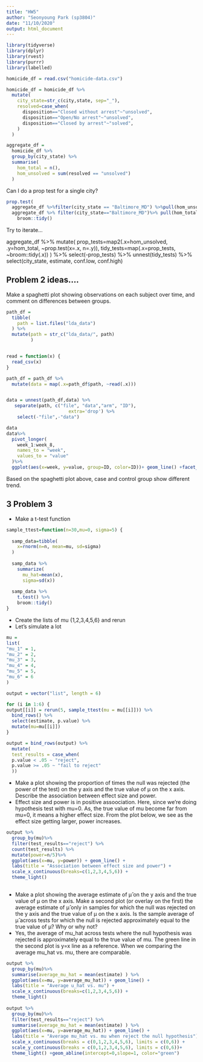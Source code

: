 ```yaml
---
title: "HW5"
author: "Seonyoung Park (sp3804)"
date: "11/10/2020"
output: html_document
---
```


```r
library(tidyverse)
library(dplyr)
library(rvest)
library(purrr)
library(labelled)
```

```r
homicide_df = read.csv("homicide-data.csv")

```

```r

homicide_df = homicide_df %>%
  mutate(
    city_state=str_c(city,state, sep="_"),
    resolved=case_when(
      disposition=="Closed without arrest"~"unsolved",
      disposition=="Open/No arrest"~"unsolved",
      disposition=="Closed by arrest"~"solved",
    )
  )

```



```r
aggregate_df = 
  homicide_df %>%
  group_by(city_state) %>%
  summarise(
    hom_total = n(),
    hom_unsolved = sum(resolved == "unsolved")
  )

```


Can I do a prop test for a single city?

```r
prop.test(
  aggregate_df %>%filter(city_state == "Baltimore_MD") %>%pull(hom_unsolved),
  aggregate_df %>% filter(city_state=="Baltimore_MD")%>% pull(hom_total)) %>%
    broom::tidy()


```

Try to iterate...


aggregate_df %>%
  mutate(
    prop_tests=map2(.x=hom_unsolved, .y=hom_total, ~prop.test(x=.x, n=.y)),
    tidy_tests=map(.x=prop_tests, ~broom::tidy(.x))
  ) %>%
  select(-prop_tests) %>%
  unnest(tidy_tests) %>%
  select(city_state, estimate, conf.low, conf.high)



## Problem 2 ideas....
Make a spaghetti plot showing observations on each subject over time, and comment on differences between groups.

```r

path_df = 
  tibble(
    path = list.files("lda_data")
  ) %>%
  mutate(path = str_c("lda_data/", path)
         )


read = function(x) {
  read_csv(x)
}

path_df = path_df %>%
  mutate(data = map(.x=path_df$path, ~read(.x))) 


data = unnest(path_df,data) %>%
   separate(path, c("file", "data","arm", "ID"),
                       extra='drop') %>%
    select(-"file",-"data") 

data
data%>%
  pivot_longer(
    week_1:week_8,
    names_to = "week",
    values_to = "value"
  )%>%
  ggplot(aes(x=week, y=value, group=ID, color=ID))+ geom_line() +facet_wrap("arm")
````

Based on the spaghetti plot above, case and control group show different trend.

## 3 Problem 3

* Make a t-test function 

```r
sample_ttest=function(n=30,mu=0, sigma=5) {
  
  samp_data=tibble(
    x=rnorm(n=n, mean=mu, sd=sigma)
  )
  
  samp_data %>%
    summarize(
      mu_hat=mean(x),
      sigma=sd(x))
  
  samp_data %>%
    t.test() %>%
    broom::tidy()
}


```

* Create the lists of mu {1,2,3,4,5,6} and rerun
* Let's simulate a lot
```r
mu =
list(
"mu_1" = 1,
"mu_2" = 2,
"mu_3" = 3,
"mu_4" = 4,
"mu_5" = 5,
"mu_6" = 6
)

output = vector("list", length = 6)

for (i in 1:6) {
output[[i]] = rerun(5, sample_ttest(mu = mu[[i]])) %>% 
  bind_rows() %>% 
  select(estimate, p.value) %>%
  mutate(mu=mu[[i]])
} 

output = bind_rows(output) %>%
  mutate(
  test_results = case_when(
  p.value < .05 ~ "reject",
  p.value >= .05 ~ "fail to reject"
  ))
```

* Make a plot showing the proportion of times the null was rejected (the power of the test) on the y axis and the true value of μ on the x axis. Describe the association between effect size and power.
* Effect size and power is in positive assoociation. Here, since we're doing hypothesis test with mu=0. As, the true value of mu become far from mu=0, it means a higher effect size. From the plot below, we see as the effect size getting larger, power increases. 

```r
output %>%
  group_by(mu)%>%
  filter(test_results=="reject") %>%
  count(test_results) %>%
  mutate(power=n/5)%>%
  ggplot(aes(x=mu, y=power)) + geom_line() +
  labs(title = "Association between effect size and power") +
  scale_x_continuous(breaks=c(1,2,3,4,5,6)) +
  theme_light()
  

```

* Make a plot showing the average estimate of μ̂  on the y axis and the true value of μ on the x axis. Make a second plot (or overlay on the first) the average estimate of μ̂  only in samples for which the null was rejected on the y axis and the true value of μ on the x axis. Is the sample average of μ̂  across tests for which the null is rejected approximately equal to the true value of μ? Why or why not?
* Yes, the average of mu_hat across tests where the null hypothesis was rejected is approximately equal to the true value of mu. The green line in the second plot is y=x line as a reference. When we comparing the average mu_hat vs. mu, there are comparable. 

```r
output %>%
  group_by(mu)%>%
  summarise(average_mu_hat = mean(estimate) ) %>%
  ggplot(aes(x=mu, y=average_mu_hat)) + geom_line() +
  labs(title = "Average u_hat vs. mu") +
  scale_x_continuous(breaks=c(1,2,3,4,5,6)) +
  theme_light()
  
output %>%
  group_by(mu)%>%
  filter(test_results=="reject") %>%
  summarise(average_mu_hat = mean(estimate) ) %>%
  ggplot(aes(x=mu, y=average_mu_hat)) + geom_line() +
  labs(title = "Average mu_hat vs. mu when reject the null hypothesis") +
  scale_x_continuous(breaks = c(0,1,2,3,4,5,6), limits = c(0,6)) +
  scale_y_continuous(breaks = c(0,1,2,3,4,5,6), limits = c(0,6))+
  theme_light() +geom_abline(intercept=0,slope=1, color="green")

```
